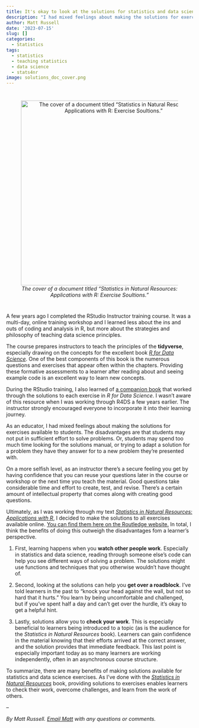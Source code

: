 ```yaml
---
title: It's okay to look at the solutions for statistics and data science exercises
description: "I had mixed feelings about making the solutions for exercises available to learners."
author: Matt Russell
date: '2023-07-15'
slug: []
categories:
  - Statistics
tags:
  - statistics
  - teaching statistics
  - data science
  - stats4nr
image: solutions_doc_cover.png  
---
```


# 
<center>

![*The cover of a document titled "Statistics in Natural Resources: Applications with R: Exercise Soultions."*](solutions_doc_cover.png){width=500px}
</center>
# 


A few years ago I completed the RStudio Instructor training course. It was a multi-day, online training workshop and I learned less about the ins and outs of coding and analysis in R, but more about the strategies and philosophy of teaching data science principles. 

The course prepares instructors to teach the principles of the **tidyverse**, especially drawing on the concepts for the excellent book [*R for Data Science*](). One of the best components of this book is the numerous questions and exercises that appear often within the chapters. Providing these formative assessments to a learner after reading about and seeing example code is an excellent way to learn new concepts. 

During the RStudio training, I also learned of [a companion book](https://jrnold.github.io/r4ds-exercise-solutions/) that worked through the solutions to each exercise in *R for Data Science*. I wasn't aware of this resource when I was working through R4DS a few years earlier. The instructor strongly encouraged everyone to incorporate it into their learning journey. 

As an educator, I had mixed feelings about making the solutions for exercises available to students. The disadvantages are that students may not put in sufficient effort to solve problems. Or, students may spend too much time looking for the solutions manual, or trying to adapt a solution for a problem they have they answer for to a new problem they're presented with. 

On a more selfish level, as an instructor there's a secure feeling you get by having confidence that you can reuse your questions later in the course or workshop or the next time you teach the material. Good questions take considerable time and effort to create, test, and revise. There's a certain amount of intellectual property that comes along with creating good questions.

Ultimately, as I was working through my text [*Statistics in Natural Resources: Applications with R*](https://stats4nr.com/), I decided to make the solutions to all exercises available online. [You can find them here on the Routledge website.](https://s3-eu-west-1.amazonaws.com/s3-euw1-ap-pe-ws4-cws-documents.ri-prod/9781032258782/stats_4_nr_solutions.pdf) In total, I think the benefits of doing this outweigh the disadvantages fom a learner's perspective.

1. First, learning happens when you **watch other people work**. Especially in statistics and data science, reading through someone else's code can help you see different ways of solving a problem. The solutions might use functions and techniques that you otherwise wouldn't have thought of.

2. Second, looking at the solutions can help you **get over a roadblock**. I've told learners in the past to "knock your head against the wall, but not so hard that it hurts." You learn by being uncomfortable and challenged, but if you've spent half a day and can't get over the hurdle, it's okay to get a helpful hint.

3. Lastly, solutions allow you to **check your work**. This is especially beneficial to learners being introduced to a topic (as is the audience for the *Statistics in Natural Resources* book). Learners can gain confidence in the material knowing that their efforts arrived at the correct answer, and the solution provides that immediate feedback. This last point is especially important today as so many learners are working independently, often in an asynchronous course structure.

To summarize, there are many benefits of making solutions available for statistics and data science exercises. As I've done with the [*Statistics in Natural Resources*](https://s3-eu-west-1.amazonaws.com/s3-euw1-ap-pe-ws4-cws-documents.ri-prod/9781032258782/stats_4_nr_solutions.pdf) book, providing solutions to exercises enables learners to check their work, overcome challenges, and learn from the work of others.

--

*By Matt Russell. [Email Matt](mailto:matt@arbor-analytics.com) with any questions or comments.*

